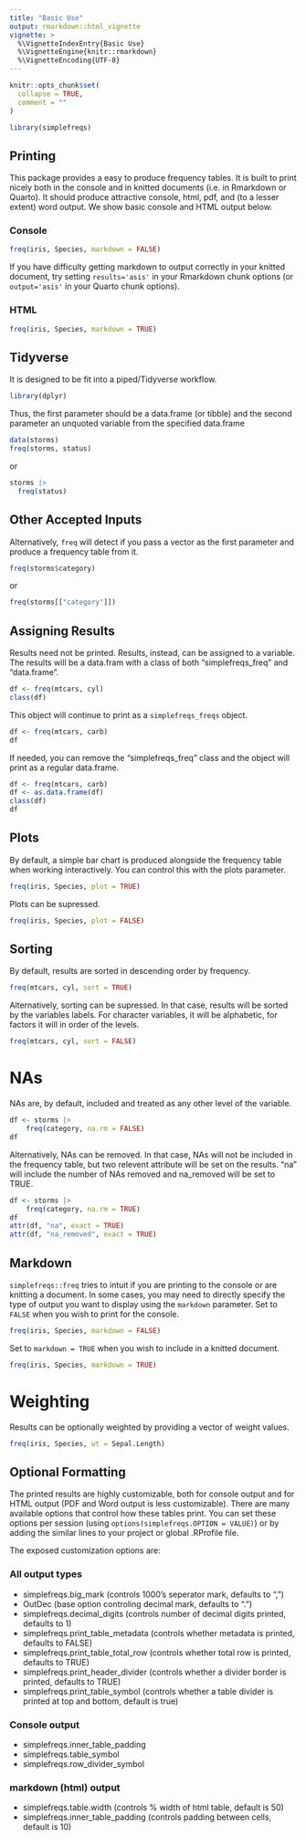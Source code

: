 ```yaml
---
title: "Basic Use"
output: rmarkdown::html_vignette
vignette: >
  %\VignetteIndexEntry{Basic Use}
  %\VignetteEngine{knitr::rmarkdown}
  %\VignetteEncoding{UTF-8}
---
```


```r
knitr::opts_chunk$set(
  collapse = TRUE,
  comment = ""
)
```

```r
library(simplefreqs)
```

## Printing

This package provides a easy to produce frequency tables.  It is built to
print nicely both in the console and in knitted documents (i.e. in Rmarkdown or Quarto).
It should produce attractive console, html, pdf, and (to a lesser extent) word output.
We show basic console and HTML output below.

### Console

```r
freq(iris, Species, markdown = FALSE)
```

If you have difficulty getting markdown to output correctly in your knitted document,
try setting `results='asis'` in your Rmarkdown chunk options (or `output='asis'` 
in your Quarto chunk options).

### HTML

```r
freq(iris, Species, markdown = TRUE)
```

## Tidyverse

It is designed to be fit into a piped/Tidyverse workflow. 

```r
library(dplyr)
```

Thus, the first parameter should be a data.frame (or tibble) and the second 
parameter an unquoted variable from the specified data.frame

```r
data(storms)
freq(storms, status)
```

or 

```r
storms |>
  freq(status)
```

## Other Accepted Inputs

Alternatively, `freq` will detect if you pass a vector as the first parameter and
produce a frequency table from it.

```r
freq(storms$category)
```

or

```r
freq(storms[["category"]])
```

## Assigning Results

Results need not be printed. Results, instead, can be assigned to a 
variable.  The results will be a data.fram with a class of both "simplefreqs_freq" 
and "data.frame".

```r
df <- freq(mtcars, cyl)
class(df)
```

This object will continue to print as a `simplefreqs_freqs` object.

```r
df <- freq(mtcars, carb)
df
```

If needed, you can remove the "simplefreqs_freq" class and the object will print 
as a regular data.frame.

```r
df <- freq(mtcars, carb)
df <- as.data.frame(df)
class(df)
df
```

## Plots
By default, a simple bar chart is produced alongside the frequency table when working
interactively.  You can control this with the plots parameter.

```r
freq(iris, Species, plot = TRUE)
```

Plots can be supressed.

```r
freq(iris, Species, plot = FALSE)
```

## Sorting

By default, results are sorted in descending order by frequency.

```r
freq(mtcars, cyl, sort = TRUE)
```

Alternatively, sorting can be supressed. In that case, results will be sorted by 
the variables labels. For character variables, it will be alphabetic, for factors
it will in order of the levels.

```r
freq(mtcars, cyl, sort = FALSE)
```

# NAs

NAs are, by default, included and treated as any other level of the variable.

```r
df <- storms |>
    freq(category, na.rm = FALSE)
df
```

Alternatively, NAs can be removed. In that case, NAs will not be included in the 
frequency table, but two relevent attribute will be set on the results. "na" will include the number
of NAs removed and na_removed will be set to TRUE.

```r

df <- storms |>
    freq(category, na.rm = TRUE)
df
attr(df, "na", exact = TRUE)
attr(df, "na_removed", exact = TRUE)
```

## Markdown

`simplefreqs::freq` tries to intuit if you are printing to the console 
or are knitting a document. In some cases, you may need to directly specify the 
type of output you want to display using the `markdown` parameter.  Set to `FALSE`
when you wish to print for the console.

```r
freq(iris, Species, markdown = FALSE)
```

Set to `markdown = TRUE` when you wish to include in a knitted document.

```r
freq(iris, Species, markdown = TRUE)
```

# Weighting
Results can be optionally weighted by providing a vector of weight values.

```r
freq(iris, Species, wt = Sepal.Length)

```

## Optional Formatting
The printed results are highly customizable, both for console output and for HTML
output (PDF and Word output is less customizable).  There are many available options
that control how these tables print.  You can set these options per session (using 
`options(simplefreqs.OPTION = VALUE)`) or by adding the similar lines to your 
project or global .RProfile file.

The exposed customization options are:

### All output types
- simplefreqs.big_mark (controls 1000's seperator mark, defaults to ",")
- OutDec (base option controling decimal mark, defaults to ".")
- simplefreqs.decimal_digits (controls number of decimal digits printed, defaults to 1)
- simplefreqs.print_table_metadata (controls whether metadata is printed, defaults to FALSE)
- simplefreqs.print_table_total_row (controls whether total row is printed, defaults to TRUE)
- simplefreqs.print_header_divider (controls whether a divider border is printed, defaults to TRUE)
- simplefreqs.print_table_symbol (controls whether a table divider is printed at top and bottom, default is true)

### Console output
- simplefreqs.inner_table_padding
- simplefreqs.table_symbol
- simplefreqs.row_divider_symbol


### markdown (html) output
- simplefreqs.table.width (controls % width of html table, default is 50)
- simplefreqs.inner_table_padding (controls padding between cells, default is 10)









